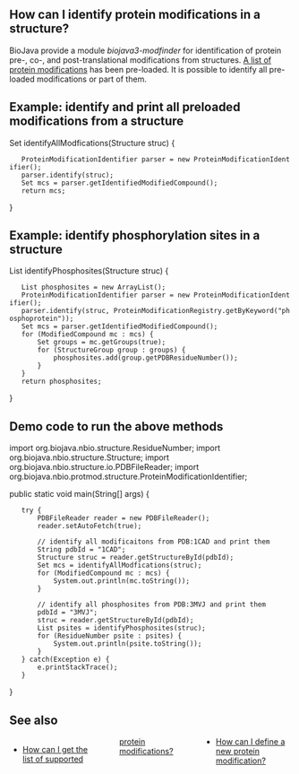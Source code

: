 ==How can I identify protein modifications in a structure?==

BioJava provide a module ''biojava3-modfinder'' for identification of protein pre-, co-, and post-translational modifications from structures. [[BioJava:CookBook3:SupportedProtMod|A list of protein modifications]] has been pre-loaded. It is possible to identify all pre-loaded modifications or part of them.

==Example: identify and print all preloaded modifications from a structure==
<java>
Set<ModifiedCompound> identifyAllModfications(Structure struc) {
	ProteinModificationIdentifier parser = new ProteinModificationIdentifier();
	parser.identify(struc);
	Set<ModifiedCompound> mcs = parser.getIdentifiedModifiedCompound();
	return mcs;
}
</java>

==Example: identify phosphorylation sites in a structure==
<java>
List<ResidueNumber> identifyPhosphosites(Structure struc) {
	List<ResidueNumber> phosphosites = new ArrayList<ResidueNumber>();
	ProteinModificationIdentifier parser = new ProteinModificationIdentifier();
	parser.identify(struc, ProteinModificationRegistry.getByKeyword("phosphoprotein"));
	Set<ModifiedCompound> mcs = parser.getIdentifiedModifiedCompound();
	for (ModifiedCompound mc : mcs) {
		Set<StructureGroup> groups = mc.getGroups(true);
		for (StructureGroup group : groups) {
			phosphosites.add(group.getPDBResidueNumber());
		}
	}
	return phosphosites;
}
</java>

==Demo code to run the above methods==
<java>
import org.biojava.nbio.structure.ResidueNumber;
import org.biojava.nbio.structure.Structure;
import org.biojava.nbio.structure.io.PDBFileReader;
import org.biojava.nbio.protmod.structure.ProteinModificationIdentifier;

public static void main(String[] args) {
	try {
		PDBFileReader reader = new PDBFileReader();
		reader.setAutoFetch(true);

		// identify all modificaitons from PDB:1CAD and print them
		String pdbId = "1CAD";
		Structure struc = reader.getStructureById(pdbId);
		Set<ModifiedCompound> mcs = identifyAllModfications(struc);
		for (ModifiedCompound mc : mcs) {
			System.out.println(mc.toString());
		}

		// identify all phosphosites from PDB:3MVJ and print them
		pdbId = "3MVJ";
		struc = reader.getStructureById(pdbId);
		List<ResidueNumber> psites = identifyPhosphosites(struc);
		for (ResidueNumber psite : psites) {
			System.out.println(psite.toString());
		}
	} catch(Exception e) {
		e.printStackTrace();
	}
}
</java>

==See also==
<div style="-moz-column-count:3; column-count:3;">
* [[BioJava:CookBook3:SupportedProtMod|How can I get the list of supported protein modifications?]]
* [[BioJava:CookBook3:AddProtMod|How can I define a new protein modification?]]
</div>